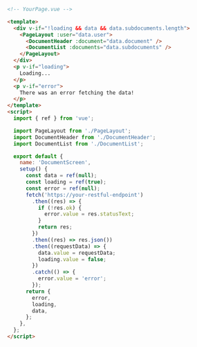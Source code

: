 ```html
<!-- YourPage.vue -->

<template>
  <div v-if="!loading && data && data.subdocuments.length">
    <PageLayout :user="data.user">
      <DocumentHeader :document="data.document" />
      <DocumentList :documents="data.subdocuments" />
    </PageLayout>
  </div>
  <p v-if="loading">
    Loading...
  </p>
  <p v-if="error">
    There was an error fetching the data!
  </p>
</template>
<script>
  import { ref } from 'vue';

  import PageLayout from './PageLayout';
  import DocumentHeader from './DocumentHeader';
  import DocumentList from './DocumentList';

  export default {
    name: 'DocumentScreen',
    setup() {
      const data = ref(null);
      const loading = ref(true);
      const error = ref(null);
      fetch('https://your-restful-endpoint')
        .then((res) => {
          if (!res.ok) {
            error.value = res.statusText;
          }
          return res;
        })
        .then((res) => res.json())
        .then((requestData) => {
          data.value = requestData;
          loading.value = false;
        })
        .catch(() => {
          error.value = 'error';
        });
      return {
        error,
        loading,
        data,
      };
    },
  };
</script>
```
